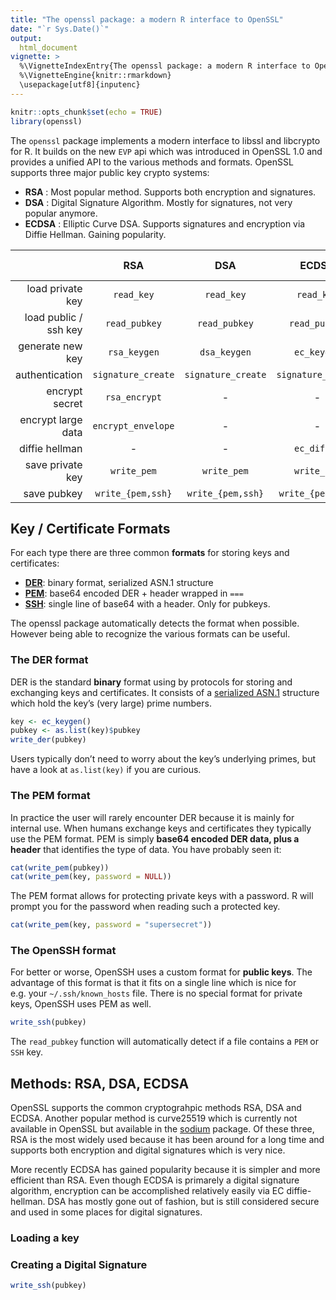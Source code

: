 ```yaml
---
title: "The openssl package: a modern R interface to OpenSSL"
date: "`r Sys.Date()`"
output:
  html_document
vignette: >
  %\VignetteIndexEntry{The openssl package: a modern R interface to OpenSSL}
  %\VignetteEngine{knitr::rmarkdown}
  \usepackage[utf8]{inputenc}
---
```


```r
knitr::opts_chunk$set(echo = TRUE)
library(openssl)
```

The `openssl` package implements a modern interface to libssl and libcrypto for R. It builds on the new `EVP` api which was introduced in OpenSSL 1.0 and provides a unified API to the various methods and formats. OpenSSL supports three major public key crypto systems:

 - __RSA__ : Most popular method. Supports both encryption and signatures.
 - __DSA__ : Digital Signature Algorithm. Mostly for signatures, not very popular anymore.
 - __ECDSA__ : Elliptic Curve DSA. Supports signatures and encryption via Diffie Hellman. Gaining popularity.

|    | RSA | DSA | ECDSA | Secret Key |
|-------:|:---:|:---:|:----:|:---------:|
| load private key | `read_key` | `read_key`  | `read_key`  | - |
| load public / ssh key | `read_pubkey` | `read_pubkey`  | `read_pubkey`  | - | 
| generate new key  | `rsa_keygen` | `dsa_keygen` | `ec_keygen` | `rand_bytes` |
| authentication | `signature_create` | `signature_create` | `signature_create` | `hmac` |
| encrypt secret | `rsa_encrypt` | - | - | - |
| encrypt large data | `encrypt_envelope` | - | - | `aes_cbc` |
| diffie hellman | - | - | `ec_diffie` | - |
| save private key | `write_pem` | `write_pem` | `write_pem`  ||
| save pubkey | `write_{pem,ssh}` | `write_{pem,ssh}` | `write_{pem,ssh}`  ||

## Key / Certificate Formats

For each type there are three common __formats__ for storing keys and certificates: 

 - [__DER__](#the-der-format): binary format, serialized ASN.1 structure
 - [__PEM__](#the-pem-format): base64 encoded DER + header wrapped in `===`
 - [__SSH__](#the-openssh-format): single line of base64 with a header. Only for pubkeys.
 
The openssl package automatically detects the format when possible. However being able to recognize the various formats can be useful.

### The DER format

DER is the standard __binary__ format using by protocols for storing and exchanging keys and certificates. It consists of a [serialized ASN.1](https://en.wikipedia.org/wiki/Abstract_Syntax_Notation_One#Example_encoded_in_DER) structure which hold the key's (very large) prime numbers.


```r
key <- ec_keygen()
pubkey <- as.list(key)$pubkey
write_der(pubkey)
```

Users typically don't need to worry about the key's underlying primes, but have a look at `as.list(key)` if you are curious.

### The PEM format

In practice the user will rarely encounter DER because it is mainly for internal use. When humans exchange keys and certificates they typically use the PEM format. PEM is simply **base64 encoded DER data, plus a header** that identifies the type of data. You have probably seen it:

```r
cat(write_pem(pubkey))
cat(write_pem(key, password = NULL))
```

The PEM format allows for protecting private keys with a password. R will prompt you for the password when reading such a protected key.

```r
cat(write_pem(key, password = "supersecret"))
```

### The OpenSSH format

For better or worse, OpenSSH uses a custom format for **public keys**. The advantage of this format is that it fits on a single line which is nice for e.g. your `~/.ssh/known_hosts` file. There is no special format for private keys, OpenSSH uses PEM as well.

```r
write_ssh(pubkey)
```

The `read_pubkey` function will automatically detect if a file contains a `PEM` or `SSH` key.


## Methods: RSA, DSA, ECDSA





OpenSSL supports the common cryptograhpic methods RSA, DSA and ECDSA. Another popular method is curve25519 which is currently not available in OpenSSL but available in the [sodium](https://cran.r-project.org/web/packages/sodium/vignettes/intro.html) package. Of these three, RSA is the most widely used because it has been around for a long time and supports both encryption and digital signatures which is very nice. 

More recently ECDSA has gained popularity because it is simpler and more efficient than RSA. Even though ECDSA is primarely a digital signature algorithm, encryption can be accomplished relatively easily via EC diffie-hellman. DSA has mostly gone out of fashion, but is still considered secure and  used in some places for digital signatures.

### Loading a key

### Creating a Digital Signature

```r
write_ssh(pubkey)
```


